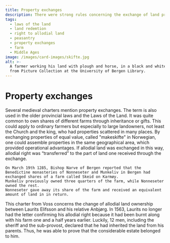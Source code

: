 ```yaml
---
title: Property exchanges
description: There were strong rules concerning the exchange of land properties
tags:
  - laws of the land
  - land redemtion
  - right to allodial land
  - peasantry
  - property exchanges
  - farm
  - Middle Ages
image: /images/card-images/skifte.jpg
alt: >-
  A farmer working his land with plough and horse, in a black and white photo
  from Picture Collection at the University of Bergen Library.
---
```



# Property exchanges

<Container stil="initial side">
    Several medieval charters mention property exchanges. 
    The term is also used in the older provincial laws and the Laws of the Land. 
    It was quite common to own shares of different farms through inheritance or gifts. 
    This could apply to ordinary farmers but especially to large landowners, not least the Church and the king, who had properties scattered in many places. 
    By exchanging properties of equal value, called "makeskifte" in Norwegian, one could assemble properties in the same geographical area, which provided operational advantages. 
    If allodial land was exchanged in this way, allodial right was “transferred” to the part of land one received through the exchange. 
    
    On March 19th 1285, Bishop Narve of Bergen reported that the Benedictine monasteries of Nonneseter and Munkeliv in Bergen had exchanged shares of a farm called Skeid on Karmøy. 
    Munkeliv previously owned three quarters of the farm, while Nonneseter owned the rest. 
    Nonneseter gave away its share of the farm and received an equivalent amount of land in in return.
</Container>

<Work id="ubb-diplom-0257" marcus="https://marcus.uib.no/instance/charter/ubb-diplom-0257.html">
This charter from Voss concerns the change of allodial land ownership between Laurits Elifsson and his relative Anbjørg. In 1563, Laurits no longer had the letter confirming his allodial right because it had been burnt along with his farm one and a half years earlier. Luckily, 12 men, including the sheriff and the sub-provost, declared that he had inherited the land from his parents. Thus, he was able to prove that the considerable estate belonged to him.
</Work>
